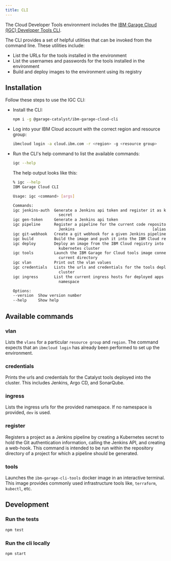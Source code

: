 ```yaml
---
title: CLI
---
```


<PageDescription>

The Cloud Developer Tools environment includes the 
[IBM Garage Cloud (IGC) Developer Tools CLI](https://github.com/ibm-garage-cloud/ibm-garage-cloud-cli).

</PageDescription>

The CLI provides a set of helpful utilities that can be invoked from the command line. 
These utilities include:
- List the URLs for the tools installed in the environment
- List the usernames and passwords for the tools installed in the environment
- Build and deploy images to the environment using its registry

## Installation

Follow these steps to use the IGC CLI:
- Install the CLI:
    ```bash
    npm i -g @garage-catalyst/ibm-garage-cloud-cli
    ````
- Log into your IBM Cloud account with the correct region and resource group:
    ```bash
    ibmcloud login -a cloud.ibm.com -r <region> -g <resource group>
    ```
- Run the CLI's help command to list the available commands:
    ```bash
    igc --help
    ```

    The help output looks like this:

    ```bash
    % igc --help
    IBM Garage Cloud CLI

    Usage: igc <command> [args]

    Commands:
    igc jenkins-auth  Generate a Jenkins api token and register it as kubernetes
                        secret
    igc gen-token     Generate a Jenkins api token
    igc pipeline      Register a pipeline for the current code repository in
                        Jenkins                                  [aliases: register]
    igc git-webhook   Create a git webhook for a given Jenkins pipeline
    igc build         Build the image and push it into the IBM Cloud registry
    igc deploy        Deploy an image from the IBM Cloud registry into a
                        kubernetes cluster
    igc tools         Launch the IBM Garage for Cloud tools image connected to the
                        current directory
    igc vlan          Print out the vlan values
    igc credentials   Lists the urls and credentials for the tools deployed to the
                        cluster
    igc ingress       List the current ingress hosts for deployed apps in a
                        namespace

    Options:
    --version  Show version number                                       [boolean]
    --help     Show help                                                 [boolean]
    ```

## Available commands

### vlan

Lists the `vlans` for a particular `resource group` and `region`. The command
expects that an `ibmcloud login` has already been performed to set up the
environment.

### credentials

Prints the urls and credentials for the Catalyst tools deployed into the cluster.
This includes Jenkins, Argo CD, and SonarQube.

### ingress

Lists the ingress urls for the provided namespace. If no namespace
is provided, `dev` is used.

### register

Registers a project as a Jenkins pipeline by creating a Kubernetes secret to hold 
the Git authentication information, calling the Jenkins API, and creating a web-hook.
This command is intended to be run within the repository directory of a project for 
which a pipeline should be generated.
 
### tools

Launches the `ibm-garage-cli-tools` docker image in an interactive
terminal. This image provides commonly used infrastructure tools like,
`terraform`, `kubectl`, etc.
 
## Development

### Run the tests

```bash
npm test
```

### Run the cli locally

```bash
npm start
```

